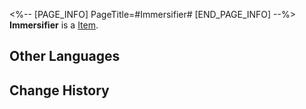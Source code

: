 <%-- [PAGE_INFO]
PageTitle=#Immersifier#
[END_PAGE_INFO] --%>
{{Item Infobox
|id          = 33
|image       = Item Immersifier.png
|type        = 
|invCategory = 
|rarity      = 4
|effect      = This item can be exchanged by spending 40 Trailblaze Power, and is used to exchange for Immersion Rewards in the Simulated Universe
|description = This digitized Trailblaze Power can only be used in the Simulated Universe.
}}
{{Description|''"Explore, understand, establish, and connect &mdash; that is what it means to trailblaze. Akivili may have fallen, but their legacy continues!"''}}
'''Immersifier''' is a [[Item]].

==Other Languages==
{{Other Languages
|en   = Immersifier
|zhs  = 沉浸器
|zht  = 沉浸器
|ja   = 没入器
|ko   = 몰입기
|es   = Inmersor
|fr   = Immersionneur
|ru   = Ключ погружения
|th   = เครื่องเชื่อมโยง
|vi   = Thiết Bị Kết Nối
|de   = Immersator
|id   = Immersifier
|pt   = Imersificador
}}

==Change History==
{{Change History|1.0}}